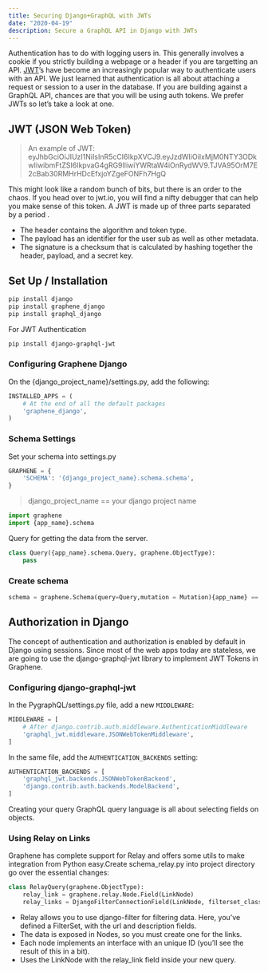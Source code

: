 ```yaml
---
title: Securing Django+GraphQL with JWTs
date: "2020-04-19"
description: Secure a GraphQL API in Django with JWTs
---
```


Authentication has to do with logging users in. This generally involves a cookie if you strictly building a webpage or a header if you are targetting an API. [JWT](https://jwt.io)’s have become an increasingly popular way to authenticate users with an API.
We just learned that authentication is all about attaching a request or session to a user in the database. If you are building against a GraphQL API, chances are that you will be using auth tokens. We prefer JWTs so let’s take a look at one.
## JWT (JSON Web Token)
>An example of JWT:
 eyJhbGciOiJIUzI1NiIsInR5cCI6IkpXVCJ9.eyJzdWIiOiIxMjM0NTY3ODkwIiwibmFtZSI6IkpvaG4gRG9lIiwiYWRtaW4iOnRydWV9.TJVA95OrM7E2cBab30RMHrHDcEfxjoYZgeFONFh7HgQ

This might look like a random bunch of bits, but there is an order to the chaos. If you head over to jwt.io, you will find a nifty debugger that can help you make sense of this token.
A JWT is made up of three parts separated by a period .
- The header contains the algorithm and token type.
- The payload has an identifier for the user sub as well as other metadata.
- The signature is a checksum that is calculated by hashing together the header, payload, and a secret key.

## Set Up / Installation
```bash
pip install django 
pip install graphene_django
pip install graphql_django
```
For JWT Authentication
```bash
pip install django-graphql-jwt
```
### Configuring Graphene Django
On the {django_project_name}/settings.py, add the following:
```py
INSTALLED_APPS = (
    # At the end of all the default packages
    'graphene_django',
)
```
### Schema Settings
Set your schema into settings.py
```py
GRAPHENE = {
    'SCHEMA': '{django_project_name}.schema.schema',
}
```
> django_project_name == your django project name

```py
import graphene
import {app_name}.schema
```
Query for getting the data from the server.
```py
class Query({app_name}.schema.Query, graphene.ObjectType):
    pass
```
### Create schema
```py
schema = graphene.Schema(query=Query,mutation = Mutation){app_name} == Your django project app name.
```
## Authorization in Django
The concept of authentication and authorization is enabled by default in Django using sessions. Since most of the web apps today are stateless, we are going to use the django-graphql-jwt library to implement JWT Tokens in Graphene.
### Configuring django-graphql-jwt
In the PygraphQL/settings.py file, add a new `MIDDLEWARE`:
```py
MIDDLEWARE = [
    # After django.contrib.auth.middleware.AuthenticationMiddleware
    'graphql_jwt.middleware.JSONWebTokenMiddleware',
]
```
In the same file, add the `AUTHENTICATION_BACKENDS` setting:
```py
AUTHENTICATION_BACKENDS = [
    'graphql_jwt.backends.JSONWebTokenBackend',
    'django.contrib.auth.backends.ModelBackend',
]
```
Creating your query
GraphQL query language is all about selecting fields on objects.

### Using Relay on Links
Graphene has complete support for Relay and offers some utils to make integration from Python easy.Create schema_relay.py into project directory go over the essential changes:
```py
class RelayQuery(graphene.ObjectType):
    relay_link = graphene.relay.Node.Field(LinkNode)
    relay_links = DjangoFilterConnectionField(LinkNode, filterset_class=LinkFilter)
```
- Relay allows you to use django-filter for filtering data. Here, you’ve defined a FilterSet, with the url and description fields.
- The data is exposed in Nodes, so you must create one for the links.
- Each node implements an interface with an unique ID (you’ll see the result of this in a bit).
- Uses the LinkNode with the relay_link field inside your new query.